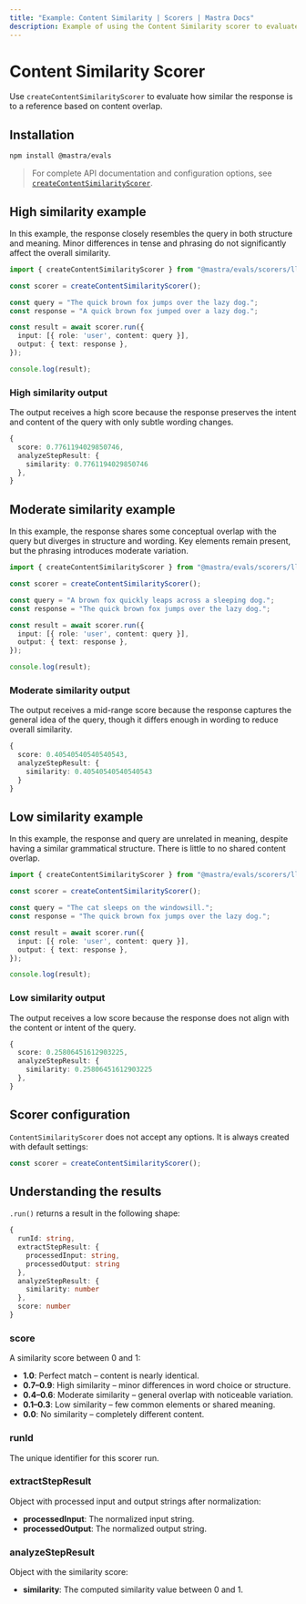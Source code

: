 ---
title: "Example: Content Similarity | Scorers | Mastra Docs"
description: Example of using the Content Similarity scorer to evaluate text similarity between content.
---


# Content Similarity Scorer

Use `createContentSimilarityScorer` to evaluate how similar the response is to a reference based on content overlap.

## Installation

```bash copy
npm install @mastra/evals
```

> For complete API documentation and configuration options, see [`createContentSimilarityScorer`](/reference/scorers/content-similarity).

## High similarity example

In this example, the response closely resembles the query in both structure and meaning. Minor differences in tense and phrasing do not significantly affect the overall similarity.

```typescript filename="src/example-high-similarity.ts" showLineNumbers copy
import { createContentSimilarityScorer } from "@mastra/evals/scorers/llm";

const scorer = createContentSimilarityScorer();

const query = "The quick brown fox jumps over the lazy dog.";
const response = "A quick brown fox jumped over a lazy dog.";

const result = await scorer.run({
  input: [{ role: 'user', content: query }],
  output: { text: response },
});

console.log(result);
```

### High similarity output

The output receives a high score because the response preserves the intent and content of the query with only subtle wording changes.

```typescript
{
  score: 0.7761194029850746,
  analyzeStepResult: {
    similarity: 0.7761194029850746
  },
}
```

## Moderate similarity example

In this example, the response shares some conceptual overlap with the query but diverges in structure and wording. Key elements remain present, but the phrasing introduces moderate variation.

```typescript filename="src/example-moderate-similarity.ts" showLineNumbers copy
import { createContentSimilarityScorer } from "@mastra/evals/scorers/llm";

const scorer = createContentSimilarityScorer();

const query = "A brown fox quickly leaps across a sleeping dog.";
const response = "The quick brown fox jumps over the lazy dog.";

const result = await scorer.run({
  input: [{ role: 'user', content: query }],
  output: { text: response },
});

console.log(result);
```

### Moderate similarity output

The output receives a mid-range score because the response captures the general idea of the query, though it differs enough in wording to reduce overall similarity.

```typescript
{
  score: 0.40540540540540543,
  analyzeStepResult: {
    similarity: 0.40540540540540543
  }
}
```

## Low similarity example

In this example, the response and query are unrelated in meaning, despite having a similar grammatical structure. There is little to no shared content overlap.

```typescript filename="src/example-low-similarity.ts" showLineNumbers copy
import { createContentSimilarityScorer } from "@mastra/evals/scorers/llm";

const scorer = createContentSimilarityScorer();

const query = "The cat sleeps on the windowsill.";
const response = "The quick brown fox jumps over the lazy dog.";

const result = await scorer.run({
  input: [{ role: 'user', content: query }],
  output: { text: response },
});

console.log(result);
```

### Low similarity output

The output receives a low score because the response does not align with the content or intent of the query.

```typescript
{
  score: 0.25806451612903225,
  analyzeStepResult: {
    similarity: 0.25806451612903225
  },
}
```

## Scorer configuration

`ContentSimilarityScorer` does not accept any options. It is always created with default settings:

```typescript showLineNumbers copy
const scorer = createContentSimilarityScorer();
```

## Understanding the results

`.run()` returns a result in the following shape:

```typescript
{
  runId: string,
  extractStepResult: {
    processedInput: string,
    processedOutput: string
  },
  analyzeStepResult: {
    similarity: number
  },
  score: number
}
```

### score
A similarity score between 0 and 1:

- **1.0**: Perfect match – content is nearly identical.
- **0.7–0.9**: High similarity – minor differences in word choice or structure.
- **0.4–0.6**: Moderate similarity – general overlap with noticeable variation.
- **0.1–0.3**: Low similarity – few common elements or shared meaning.
- **0.0**: No similarity – completely different content.

### runId
The unique identifier for this scorer run.

### extractStepResult
Object with processed input and output strings after normalization:
- **processedInput**: The normalized input string.
- **processedOutput**: The normalized output string.

### analyzeStepResult
Object with the similarity score:
- **similarity**: The computed similarity value between 0 and 1.

<GithubLink
  marginTop='mt-16'
  link="https://github.com/mastra-ai/mastra/blob/main/examples/basics/scorers/content-similarity"
/>
